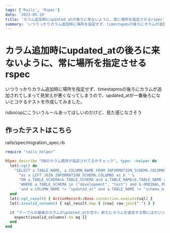 ```yaml
---
tags: ['Rails', 'Rspec']
date: '2023-05-19'
title: 'カラム追加時にupdated_atの後ろに来ないように、常に場所を指定させるrspec'
summary: 'いつうっかりカラム追加時に場所を指定せず、timestapmsの後ろにカラムが追加されてしまって見栄えが悪くなってしまうので、updated_atが一番後ろにないとコケるテストを作成してみました。  rubocopにこういうルールあってほしいのだけど、見た感じなさそう'
---
```


# カラム追加時にupdated_atの後ろに来ないように、常に場所を指定させるrspec

いつうっかりカラム追加時に場所を指定せず、timestapmsの後ろにカラムが追加されてしまって見栄えが悪くなってしまうので、updated_atが一番後ろにないとコケるテストを作成してみました。

rubocopにこういうルールあってほしいのだけど、見た感じなさそう

## 作ったテストはこちら

rails/spec/migration_spec.rb

```ruby
require "rails_helper"

RSpec.describe "DBのカラム順序が指定されてるかチェック", type: :helper do
  let(:sql) do
    "SELECT a.TABLE_NAME, a.COLUMN_NAME FROM INFORMATION_SCHEMA.COLUMNS " \
      "as a LEFT JOIN INFORMATION_SCHEMA.COLUMNS as b " \
      "ON a.TABLE_SCHEMA=b.TABLE_SCHEMA and a.TABLE_NAME=b.TABLE_NAME and a.ORDINAL_POSITION < b.ORDINAL_POSITION " \
      'WHERE a.TABLE_SCHEMA in ("development", "test") and b.ORDINAL_POSITION is NULL ' \
      'and a.COLUMN_NAME != "updated_at" and a.TABLE_NAME != "schema_migrations";'
  end
  let(:sql_result) { ActiveRecord::Base.connection.execute(sql) }
  let(:invalid_columns) { sql_result.map { |row| row.join(".") } }

  it "テーブルの最後のカラムがupdated_atか否か。新たにカラムを追加する際にはポジションを必ず指定してください。" do
    expect(invalid_columns).to eq []
  end
end
```
